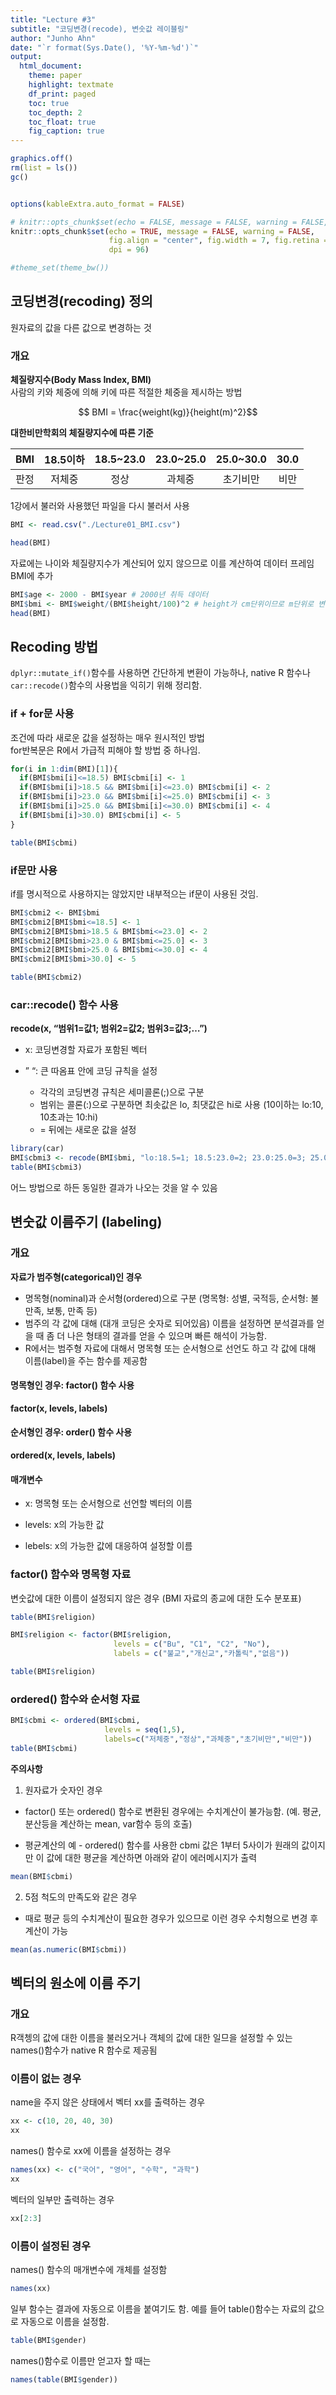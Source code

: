 ```yaml
---
title: "Lecture #3"
subtitle: "코딩변경(recode), 변숫값 레이블링"
author: "Junho Ahn"
date: "`r format(Sys.Date(), '%Y-%m-%d')`"
output: 
  html_document:
    theme: paper
    highlight: textmate
    df_print: paged
    toc: true
    toc_depth: 2
    toc_float: true
    fig_caption: true
---
```


```r
graphics.off()
rm(list = ls())
gc()


options(kableExtra.auto_format = FALSE)

# knitr::opts_chunk$set(echo = FALSE, message = FALSE, warning = FALSE,
knitr::opts_chunk$set(echo = TRUE, message = FALSE, warning = FALSE,
                      fig.align = "center", fig.width = 7, fig.retina = 2,
                      dpi = 96)

#theme_set(theme_bw())

```

## 코딩변경(recoding) 정의
원자료의 값을 다른 값으로 변경하는 것  

### 개요  

**체질량지수(Body Mass Index, BMI)**  
사람의 키와 체중에 의해 키에 따른 적절한 체중을 제시하는 방법    

$$ BMI = \frac{weight(kg)}{height(m)^2}$$

**대한비만학회의 체질량지수에 따른 기준**    

|BMI|18.5이하|18.5~23.0|23.0~25.0|25.0~30.0|30.0|
|:---:|:---:|:---:|:---:|:---:|:---:|
|판정|저체중|정상|과체중|초기비만|비만|


1강에서 불러와 사용했던 파일을 다시 불러서 사용  

```r
BMI <- read.csv("./Lecture01_BMI.csv")

head(BMI)
```

자료에는 나이와 체질량지수가 계산되어 있지 않으므로 이를 계산하여 데이터 프레임 BMI에 추가  

```r
BMI$age <- 2000 - BMI$year # 2000년 취득 데이터
BMI$bmi <- BMI$weight/(BMI$height/100)^2 # height가 cm단위이므로 m단위로 변환
head(BMI)
```

## Recoding 방법

`dplyr::mutate_if()`함수를 사용하면 간단하게 변환이 가능하나, native R 함수나 `car::recode()`함수의 사용법을 익히기 위해 정리함.  


### if + for문 사용  

조건에 따라 새로운 값을 설정하는 매우 원시적인 방법  
for반복문은 R에서 가급적 피해야 할 방법 중 하나임.  

```r
for(i in 1:dim(BMI)[1]){
  if(BMI$bmi[i]<=18.5) BMI$cbmi[i] <- 1
  if(BMI$bmi[i]>18.5 && BMI$bmi[i]<=23.0) BMI$cbmi[i] <- 2
  if(BMI$bmi[i]>23.0 && BMI$bmi[i]<=25.0) BMI$cbmi[i] <- 3
  if(BMI$bmi[i]>25.0 && BMI$bmi[i]<=30.0) BMI$cbmi[i] <- 4
  if(BMI$bmi[i]>30.0) BMI$cbmi[i] <- 5
}

table(BMI$cbmi)
```

### if문만 사용  

if를 명시적으로 사용하지는 않았지만 내부적으는 if문이 사용된 것임.  

```r
BMI$cbmi2 <- BMI$bmi
BMI$cbmi2[BMI$bmi<=18.5] <- 1
BMI$cbmi2[BMI$bmi>18.5 & BMI$bmi<=23.0] <- 2
BMI$cbmi2[BMI$bmi>23.0 & BMI$bmi<=25.0] <- 3
BMI$cbmi2[BMI$bmi>25.0 & BMI$bmi<=30.0] <- 4
BMI$cbmi2[BMI$bmi>30.0] <- 5

table(BMI$cbmi2)

```

### car::recode() 함수 사용  

__recode(x, "범위1=값1; 범위2=값2; 범위3=값3;...")__    

- x: 코딩변경할 자료가 포함된 벡터  

- " ": 큰 따옴표 안에 코딩 규칙을 설정
  * 각각의 코딩변경 규칙은 세미콜론(;)으로 구분  
  * 범위는 콜론(:)으로 구분하면 최솟값은 lo, 최댓값은 hi로 사용 (10이하는 lo:10, 10초과는 10:hi)  
  * = 뒤에는 새로운 값을 설정  
  
```r
library(car)
BMI$cbmi3 <- recode(BMI$bmi, "lo:18.5=1; 18.5:23.0=2; 23.0:25.0=3; 25.0:30.0=4; 30.0:hi=5")
table(BMI$cbmi3)

```

어느 방법으로 하든 동일한 결과가 나오는 것을 알 수 있음  

## 변숫값 이름주기 (labeling)

### 개요  

**자료가 범주형(categorical)인 경우**   

- 명목형(nominal)과 순서형(ordered)으로 구분 (명목형: 성별, 국적등, 순서형: 불만족, 보통, 만족 등)   
- 범주의 각 값에 대해 (대개 코딩은 숫자로 되어있음) 이름을 설정하면 분석결과를 얻을 때 좀 더 나은 형태의 결과를 얻을 수 있으며 빠른 해석이 가능함.  
- R에서는 범주형 자료에 대해서 명목형 또는 순서형으로 선언도 하고 각 값에 대해 이름(label)을 주는 함수를 제공함   

#### 명목형인 경우: factor() 함수 사용

__factor(x, levels, labels)__


#### 순서형인 경우: order() 함수 사용

__ordered(x, levels, labels)__  

#### 매개변수  

- x: 명목형 또는 순서형으로 선언할 벡터의 이름  

- levels: x의 가능한 값  

- lebels: x의 가능한 값에 대응하여 설정할 이름  


### factor() 함수와 명목형 자료  

변숫값에 대한 이름이 설정되지 않은 경우 (BMI 자료의 종교에 대한 도수 분포표)  

```r
table(BMI$religion)
```

```r
BMI$religion <- factor(BMI$religion,
                       levels = c("Bu", "C1", "C2", "No"),
                       labels = c("불교","개신교","카톨릭","없음"))

table(BMI$religion)
```

### ordered() 함수와 순서형 자료  

```r
BMI$cbmi <- ordered(BMI$cbmi,
                     levels = seq(1,5),
                     labels=c("저체중","정상","과체중","초기비만","비만"))
table(BMI$cbmi)

```

**주의사항**

1. 원자료가 숫자인 경우  

  - factor() 또는 ordered() 함수로 변환된 경우에는 수치계산이 불가능함. (예. 평균, 분산등을 계산하는 mean, var함수 등의 호출)    

  - 평균계산의 예 - ordered() 함수를 사용한 cbmi 값은 1부터 5사이가 원래의 값이지만 이 값에 대한 평균을 계산하면 아래와 같이 에러메시지가 출력  
  
```r
mean(BMI$cbmi)

```
  
2. 5점 척도의 만족도와 같은 경우  

  - 때로 평균 등의 수치계산이 필요한 경우가 있으므로 이런 경우 수치형으로 변경 후 계산이 가능  

```r
mean(as.numeric(BMI$cbmi))
```
  
## 벡터의 원소에 이름 주기  

### 개요
R객쳉의 값에 대한 이름을 불러오거나 객체의 값에 대한 일므을 설정할 수 있는 names()함수가 native R 함수로 제공됨  

### 이름이 없는 경우  

name을 주지 않은 상태에서 벡터 xx를 출력하는 경우  

```r
xx <- c(10, 20, 40, 30)
xx
```

names() 함수로 xx에 이름을 설정하는 경우  

```r
names(xx) <- c("국어", "영어", "수학", "과학")
xx
```

벡터의 일부만 출력하는 경우  

```r
xx[2:3]
```


### 이름이 설정된 경우   

names() 함수의 매개변수에 개체를 설정함  

```r
names(xx)
```

일부 함수는 결과에 자동으로 이름을 붙여기도 함. 예를 들어 table()함수는 자료의 값으로 자동으로 이름을 설정함.  

```r
table(BMI$gender)
```

names()함수로 이름만 얻고자 할 때는  

```r
names(table(BMI$gender))
```

